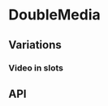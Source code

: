 
<Meta title="Components/DoubleMedia" component={DoubleMedia} />

# DoubleMedia

<Canvas>
  <Story name="Base component">
    <DoubleMedia
      mediaOne={{
        heading: knobs.text('Title 1', 'Title 1', 'Content'),
        link: knobs.object('Link 1', DoubleMediaFixture.link, 'Links'),
        type: DoubleMediaFixture.imageOne.type,
        altText: DoubleMediaFixture.imageOne.altText,
        caption: DoubleMediaFixture.imageOne.caption,
        sizes: DoubleMediaFixture.imageOne.sizes,
      }}
      mediaTwo={{
        heading: knobs.text('Title 2', 'Title 2', 'Content'),
        link: knobs.object('Link 2', DoubleMediaFixture.link, 'Links'),
        type: DoubleMediaFixture.imageTwo.type,
        altText: DoubleMediaFixture.imageTwo.altText,
        caption: DoubleMediaFixture.imageTwo.caption,
        sizes: DoubleMediaFixture.imageTwo.sizes,
      }}
      theme={knobs.select('theme', ['dark', 'light'], 'dark', 'Presentation')}
    />
  </Story>
</Canvas>

## Variations

### Video in slots

<Canvas>
  <Story name="Contains videos">
    <DoubleMedia
      mediaOne={{
        heading: knobs.text('Title 1', 'Title 1', 'Content'),
        link: knobs.object('Link 1', DoubleMediaFixture.link, 'Links'),
        type: DoubleMediaFixture.video.type,
        caption: DoubleMediaFixture.caption,
        poster: DoubleMediaFixture.video.poster,
        fallbackImage: DoubleMediaFixture.video.fallbackImage,
        sizes: DoubleMediaFixture.video.sizes,
      }}
      mediaTwo={{
        heading: knobs.text('Title 2', 'Title 2', 'Content'),
        link: knobs.object('Link 2', DoubleMediaFixture.link, 'Links'),
        type: DoubleMediaFixture.video.type,
        caption: DoubleMediaFixture.caption,
        poster: DoubleMediaFixture.video.poster,
        fallbackImage: DoubleMediaFixture.video.fallbackImage,
        sizes: DoubleMediaFixture.video.sizes,
      }}
      theme={knobs.select('theme', ['dark', 'light'], 'dark', 'Presentation')}
    />
  </Story>
</Canvas>

## API

<ArgsTable of={DoubleMedia} />
